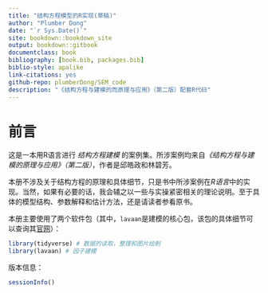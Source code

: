 ```yaml
--- 
title: "结构方程模型的R实现(草稿)"
author: "Plumber Dong"
date: "`r Sys.Date()`"
site: bookdown::bookdown_site
output: bookdown::gitbook
documentclass: book
bibliography: [book.bib, packages.bib]
biblio-style: apalike
link-citations: yes
github-repo: plumberDong/SEM_code
description: "《结构方程与建模的而原理与应用》（第二版）配套R代码"
---
```


# 前言{.unnumbered}

这是一本用R语言进行 _结构方程建模_ 的案例集。所涉案例均来自*《结构方程与建模的原理与应用》（第二版）*，作者是邱皓政和林碧芳。

本册不涉及关于结构方程的原理和具体细节，只是书中所涉案例在*R语言*中的实现。当然，如果有必要的话，我会辅之以一些与实操紧密相关的理论说明。至于具体的模型结构、参数解释和估计方法，还是请读者参看原书。

本册主要使用了两个软件包（其中，`lavaan`是建模的核心包，该包的具体细节可以查询其[官网](https://lavaan.ugent.be/)）：


```r
library(tidyverse) # 数据的读取，整理和图片绘制
library(lavaan) # 因子建模 
```


版本信息：

```r
sessionInfo()
```







